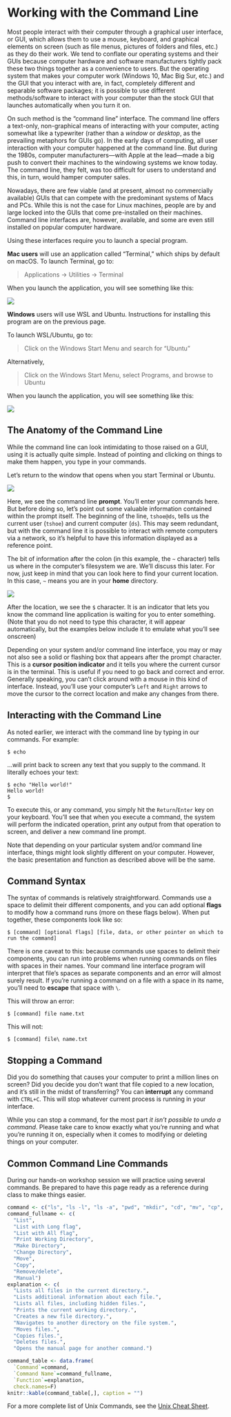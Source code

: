 Working with the Command Line
=============================

Most people interact with their computer through a graphical user interface, or 
GUI, which allows them to use a mouse, keyboard, and graphical elements on screen 
(such as file menus, pictures of folders and files, etc.) as they do their work. 
We tend to conflate our operating systems and their GUIs because computer 
hardware and software manufacturers tightly pack these two things together as a 
convenience to users. But the operating system that makes your computer work 
(Windows 10, Mac Big Sur, etc.) and the GUI that you interact with are, in fact, 
completely different and separable software packages; it is possible to use 
different methods/software to interact with your computer than the stock GUI that 
launches automatically when you turn it on.

On such method is the "command line" interface. The command line offers a 
text-only, non-graphical means of interacting with your computer, acting somewhat 
like a typewriter (rather than a *window* or *desktop*, as the prevailing 
metaphors for GUIs go). In the early days of computing, all user interaction with 
your computer happened at the command line. But during the 1980s, computer 
manufacturers---with Apple at the lead---made a big push to convert their machines 
to the windowing systems we know today. The command line, they felt, was too 
difficult for users to understand and this, in turn, would hamper computer sales.

Nowadays, there are few viable (and at present, almost no commercially available) 
GUIs that can compete with the predominant systems of Macs and PCs. While this is 
not the case for Linux machines, people are by and large locked into the GUIs that 
come pre-installed on their machines. Command line interfaces are, however, 
available, and some are even still installed on popular computer hardware.

Using these interfaces require you to launch a special program.
 
**Mac users** will use an application called "Terminal," which ships by default 
on macOS. To launch Terminal, go to:

> Applications -> Utilities -> Terminal

When you launch the application, you will see something like this:

![](img/prompt.png)

**Windows** users will use WSL and Ubuntu. Instructions for installing this 
program are on the previous page.

To launch WSL/Ubuntu, go to:

> Click on the Windows Start Menu and search for "Ubuntu"

Alternatively,

> Click on the Windows Start Menu, select Programs, and browse to Ubuntu

When you launch the application, you will see something like this:

![](img/wsl_command_line.jpg)

The Anatomy of the Command Line
-------------------------------

While the command line can look intimidating to those raised on a GUI, using 
it is actually quite simple. Instead of pointing and clicking on things to make 
them happen, you type in your commands.

Let's return to the window that opens when you start Terminal or Ubuntu.

![](img/prompt.png)

Here, we see the command line **prompt**. You'll enter your commands here. But 
before doing so, let's point out some valuable information contained within 
the prompt itself. The beginning of the line, `tshoe@ds`, tells us the current 
user (`tshoe`) and current computer (`ds`). This may seem redundant, but with the 
command line it is possible to interact with remote computers via a network, so 
it's helpful to have this information displayed as a reference point.

The bit of information after the colon (in this example, the `~` character) tells 
us where in the computer's filesystem we are. We'll discuss this later. For now, 
just keep in mind that you can look here to find your current location. In this 
case, `~` means you are in your **home** directory.

![](img/prompt_home_highlight.png)

After the location, we see the `$` character. It is an indicator that lets you 
know the command line application is waiting for you to enter something. (Note 
that you do not need to type this character, it will appear automatically, but 
the examples below include it to emulate what you'll see onscreen)

Depending on your system and/or command line interface, you may or may not also 
see a solid or flashing box that appears after the prompt character. This is a 
**cursor position indicator** and it tells you where the current cursor is in 
the terminal. This is useful if you need to go back and correct and error. 
Generally speaking, you can't click around with a mouse in this kind of interface. 
Instead, you'll use your computer's `Left` and `Right` arrows to move the cursor 
to the correct location and make any changes from there.

Interacting with the Command Line
---------------------------------

As noted earlier, we interact with the command line by typing in our commands. 
For example:

```
$ echo
```


...will print back to screen any text that you supply to the command. It literally 
echoes your text:

```
$ echo "Hello world!"
Hello world!
$
```

To execute this, or any command, you simply hit the `Return`/`Enter` key on your 
keyboard. You'll see that when you execute a command, the system will perform the 
indicated operation, print any output from that operation to screen, and deliver 
a new command line prompt.

Note that depending on your particular system and/or command line interface, 
things might look slightly different on your computer. However, the basic 
presentation and function as described above will be the same.

Command Syntax
--------------

The syntax of commands is relatively straightforward. Commands use a space to 
delimit their different components, and you can add optional **flags** to modify 
how a command runs (more on these flags below). When put together, these 
components look like so:

```
$ [command] [optional flags] [file, data, or other pointer on which to run the command]
```

There is one caveat to this: because commands use spaces to delimit their 
components, you can run into problems when running commands on files with spaces 
in their names. Your command line interface program will interpret that file's 
spaces as separate components and an error will almost surely result. If you're 
running a command on a file with a space in its name, you'll need to **escape** 
that space with `\`.

This will throw an error:

```
$ [command] file name.txt
```

This will not:

```
$ [command] file\ name.txt
```

Stopping a Command
------------------

Did you do something that causes your computer to print a million lines on screen? 
Did you decide you don't want that file copied to a new location, and it's still 
in the midst of transferring? You can **interrupt** any command with `CTRL+C`. 
This will stop whatever current process is running in your interface.

While you can stop a command, for the most part *it isn't possible to undo a 
command*. Please take care to know exactly what you're running and what you're 
running it on, especially when it comes to modifying or deleting things on your 
computer.

Common Command Line Commands
----------------------------

During our hands-on workshop session we will practice using several commands. 
Be prepared to have this page ready as a reference during class to make things 
easier.

```r
command <- c("ls", "ls -l", "ls -a", "pwd", "mkdir", "cd", "mv", "cp", "rm", "man")
command_fullname <- c(
  "List",
  "List with Long flag",
  "List with All flag",
  "Print Working Directory",
  "Make Directory",
  "Change Directory",
  "Move",
  "Copy",
  "Remove/delete",
  "Manual")
explanation <- c(
  "Lists all files in the current directory.", 
  "Lists additional information about each file.",
  "Lists all files, including hidden files.",
  "Prints the current working directory.",
  "Creates a new file directory.",
  "Navigates to another directory on the file system.",
  "Moves files.",
  "Copies files.",
  "Deletes files.",
  "Opens the manual page for another command.")

command_table <- data.frame(
  `Command`=command, 
  `Command Name`=command_fullname,
  `Function`=explanation,
  check.names=F)
knitr::kable(command_table[,], caption = "")
```

For a more complete list of Unix Commands, see the [Unix Cheat Sheet][].

[Unix Cheat Sheet]: http://www.mathcs.emory.edu/~valerie/courses/fall10/155/resources/unix_cheatsheet.html.
